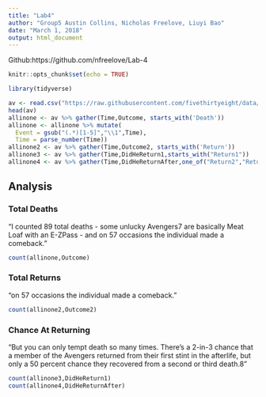 ---
title: "Lab4"
author: "Group5 Austin Collins, Nicholas Freelove, Liuyi Bao"
date: "March 1, 2018"
output: html_document
---
Github:https://github.com/nfreelove/Lab-4
```{r setup, include=FALSE}
knitr::opts_chunk$set(echo = TRUE)
```
```{r}
library(tidyverse)
```

```{r}
av <- read.csv("https://raw.githubusercontent.com/fivethirtyeight/data/master/avengers/avengers.csv", stringsAsFactors = FALSE)
head(av)
allinone <- av %>% gather(Time,Outcome, starts_with('Death'))
allinone <- allinone %>% mutate(
  Event = gsub("(.*)[1-5]","\\1",Time),
  Time = parse_number(Time))
allinone2 <- av %>% gather(Time,Outcome2, starts_with('Return'))
allinone3 <- av %>% gather(Time,DidHeReturn1,starts_with("Return1"))
allinone4 <- av %>% gather(Time,DidHeReturnAfter,one_of("Return2","Return3"))


```
## Analysis
### Total Deaths
"I counted 89 total deaths - some unlucky Avengers7 are basically Meat Loaf with an E-ZPass - and on 57 occasions the individual made a comeback. "
```{r}
count(allinone,Outcome)

```
### Total Returns
"on 57 occasions the individual made a comeback. "
```{r}
count(allinone2,Outcome2)
```
### Chance At Returning
"But you can only tempt death so many times. There's a 2-in-3 chance that a member of the Avengers returned from their first stint in the afterlife, but only a 50 percent chance they recovered from a second or third death.8"
```{r}
count(allinone3,DidHeReturn1)
count(allinone4,DidHeReturnAfter)
```

